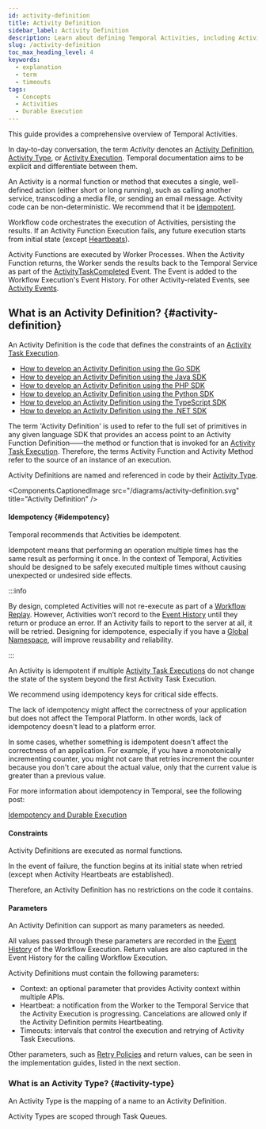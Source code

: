 ```yaml
---
id: activity-definition
title: Activity Definition
sidebar_label: Activity Definition
description: Learn about defining Temporal Activities, including Activity Types, parameters, and implementation details.
slug: /activity-definition
toc_max_heading_level: 4
keywords:
  - explanation
  - term
  - timeouts
tags:
  - Concepts
  - Activities
  - Durable Execution
---
```



This guide provides a comprehensive overview of Temporal Activities.

In day-to-day conversation, the term _Activity_ denotes an [Activity Definition](#activity-definition), [Activity Type](#activity-type), or [Activity Execution](#activity-execution).
Temporal documentation aims to be explicit and differentiate between them.

An Activity is a normal function or method that executes a single, well-defined action (either short or long running), such as calling another service, transcoding a media file, or sending an email message.
Activity code can be non-deterministic.
We recommend that it be [idempotent](/activity-definition#idempotent).

Workflow code orchestrates the execution of Activities, persisting the results.
If an Activity Function Execution fails, any future execution starts from initial state (except [Heartbeats](/encyclopedia/detecting-activity-failures#activity-heartbeat)).

Activity Functions are executed by Worker Processes.
When the Activity Function returns, the Worker sends the results back to the Temporal Service as part of the [ActivityTaskCompleted](/references/events#activitytaskcompleted) Event.
The Event is added to the Workflow Execution's Event History.
For other Activity-related Events, see [Activity Events](/workflows#activity-events).

## What is an Activity Definition? {#activity-definition}

An Activity Definition is the code that defines the constraints of an [Activity Task Execution](/tasks#activity-task-execution).

- [How to develop an Activity Definition using the Go SDK](/develop/go/core-application#activity-definition)
- [How to develop an Activity Definition using the Java SDK](/develop/java/core-application#develop-activities)
- [How to develop an Activity Definition using the PHP SDK](/develop/php/core-application#develop-activities)
- [How to develop an Activity Definition using the Python SDK](/develop/python/core-application#develop-activities)
- [How to develop an Activity Definition using the TypeScript SDK](/develop/typescript/core-application#develop-activities)
- [How to develop an Activity Definition using the .NET SDK](/develop/dotnet/core-application#develop-activity)

The term 'Activity Definition' is used to refer to the full set of primitives in any given language SDK that provides an access point to an Activity Function Definition——the method or function that is invoked for an [Activity Task Execution](/tasks#activity-task-execution).
Therefore, the terms Activity Function and Activity Method refer to the source of an instance of an execution.

Activity Definitions are named and referenced in code by their [Activity Type](#activity-type).

<Components.CaptionedImage
    src="/diagrams/activity-definition.svg"
    title="Activity Definition"
    />

#### Idempotency {#idempotency}

Temporal recommends that Activities be idempotent.

Idempotent means that performing an operation multiple times has the same result as performing it once.
In the context of Temporal, Activities should be designed to be safely executed multiple times without causing unexpected or undesired side effects.

:::info

By design, completed Activities will not re-execute as part of a [Workflow Replay](/workflows#replays). However, Activities won’t record to the [Event History](/encyclopedia/retry-policies#event-history) until they return or produce an error. If an Activity fails to report to the server at all, it will be retried. Designing for idempotence, especially if you have a [Global Namespace](/global-namespace), will improve reusability and reliability.

:::

An Activity is idempotent if multiple [Activity Task Executions](/tasks#activity-task-execution) do not change the state of the system beyond the first Activity Task Execution.

We recommend using idempotency keys for critical side effects.

The lack of idempotency might affect the correctness of your application but does not affect the Temporal Platform.
In other words, lack of idempotency doesn't lead to a platform error.

In some cases, whether something is idempotent doesn't affect the correctness of an application.
For example, if you have a monotonically incrementing counter, you might not care that retries increment the counter because you don't care about the actual value, only that the current value is greater than a previous value.

For more information about idempotency in Temporal, see the following post:

[Idempotency and Durable Execution](https://temporal.io/blog/idempotency-and-durable-execution)

#### Constraints

Activity Definitions are executed as normal functions.

In the event of failure, the function begins at its initial state when retried (except when Activity Heartbeats are established).

Therefore, an Activity Definition has no restrictions on the code it contains.

#### Parameters

An Activity Definition can support as many parameters as needed.

All values passed through these parameters are recorded in the [Event History](/workflows#event-history) of the Workflow Execution.
Return values are also captured in the Event History for the calling Workflow Execution.

Activity Definitions must contain the following parameters:

- Context: an optional parameter that provides Activity context within multiple APIs.
- Heartbeat: a notification from the Worker to the Temporal Service that the Activity Execution is progressing. Cancelations are allowed only if the Activity Definition permits Heartbeating.
- Timeouts: intervals that control the execution and retrying of Activity Task Executions.

Other parameters, such as [Retry Policies](/encyclopedia/retry-policies) and return values, can be seen in the implementation guides, listed in the next section.

### What is an Activity Type? {#activity-type}

An Activity Type is the mapping of a name to an Activity Definition.

Activity Types are scoped through Task Queues.